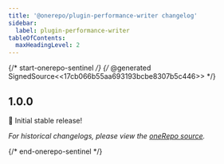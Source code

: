 ```yaml
---
title: '@onerepo/plugin-performance-writer changelog'
sidebar:
  label: plugin-performance-writer
tableOfContents:
  maxHeadingLevel: 2
---
```


{/* start-onerepo-sentinel */}
{/* @generated SignedSource<<17cb066b55aa693193bcbe8307b5c446>> */}

## 1.0.0

🎉 Initial stable release!

_For historical changelogs, please view the [oneRepo source](https://github.com/paularmstrong/onerepo/tree/main/plugins/plugin-performance-writer)._

{/* end-onerepo-sentinel */}
